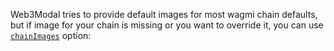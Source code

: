Web3Modal tries to provide default images for most wagmi chain defaults,
but if image for your chain is missing or you want to override it, you can use [`chainImages`](./options#chainimages-optional) option:

